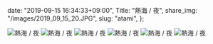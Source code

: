   date: "2019-09-15 16:34:33+09:00",
  Title: "熱海 / 夜",
  share_img: "/images/2019_09_15_20.JPG",
  slug: "atami",
};

![熱海 / 夜](/images/2019_09_15_18.JPG)
![熱海 / 夜](/images/2019_09_15_19.JPG)
![熱海 / 夜](/images/2019_09_15_20.JPG)
![熱海 / 夜](/images/2019_09_15_21.JPG)
![熱海 / 夜](/images/2019_09_15_22.JPG)
![熱海 / 夜](/images/2019_09_15_23.JPG)
